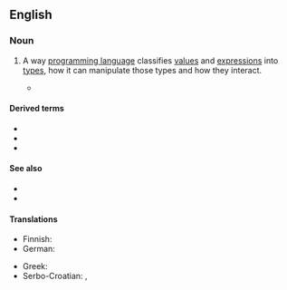 ==English==
{{wikipedia}}

===Noun===
{{en-noun}}

# {{lb|en|computing}} A way [[programming language]] classifies [[value]]s and [[expression]]s into [[data type|types]], how it can manipulate those types and how they interact.
#* {{quote-journal|en|url=https://www.technologyreview.com/2015/04/02/168469/toolkits-for-the-mind/|title=Toolkits for the Mind|work=MIT Technology Review|author=James Somers|date=2015-04-02|passage=OCaml’s big selling point is its “'''type system''',” which is something like Microsoft Word’s grammar checker, except that instead of just putting a squiggly green line underneath code it thinks is wrong, it won’t let you run it.}}

====Derived terms====
* {{l|en|Hindley-Milner type system}}
* {{l|en|nominative type system}}
* {{l|en|unified type system}}

====See also====
* {{l|en|typechecker}}
* {{l|en|type theory}}

====Translations====
{{trans-top|type system of a programming language}}
* Finnish: {{t|fi|tyyppijärjestelmä}}
* German: {{t|de|Typsystem|n}}
{{trans-mid}}
* Greek: {{t+|el|σύστημα τύπων|n}}
* Serbo-Croatian: {{t|sh|sustav tipova|m}}, {{t|sh|sustav obilježja|m}}
{{trans-bottom}}